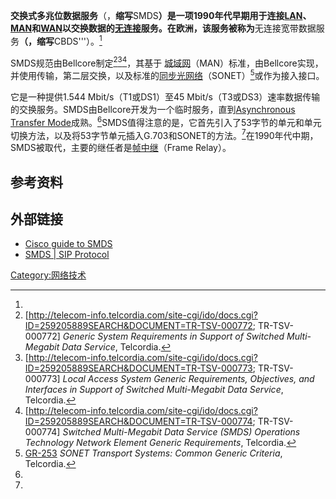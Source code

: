 {{expert|time=2017-03-15T15:27:37+00:00}}
{{NoteTA
|G1=Communication
|G2=IT
}}
{{區域網絡}}
'''交换式多兆位数据服务'''（{{lang-en|'''Switched Multi-megabit Data Service}}，'''缩写'''SMDS'''）是一项1990年代早期用于连接[[局域网|LAN]]、[[城域网|MAN]]和[[广域网|WAN]]以交换数据的[[無連接式通訊|无连接]]服务。在欧洲，该服务被称为'''无连接宽带数据服务'''（{{lang-en|Connectionless Broadband Data Service}}，缩写'''CBDS'''）。<ref name="McDysan 1999" />{{Rp|510}}

SMDS规范由Bellcore制定<ref name="TR-TSV-000772">[http://telecom-info.telcordia.com/site-cgi/ido/docs.cgi?ID=259205889SEARCH&DOCUMENT=TR-TSV-000772; TR-TSV-000772] {{Wayback|url=http://telecom-info.telcordia.com/site-cgi/ido/docs.cgi?ID=259205889SEARCH&DOCUMENT=TR-TSV-000772; |date=20160307154756 }} ''Generic System Requirements in Support of Switched Multi-Megabit Data Service'', Telcordia.</ref><ref name="TR-TSV-000773">[http://telecom-info.telcordia.com/site-cgi/ido/docs.cgi?ID=259205889SEARCH&DOCUMENT=TR-TSV-000773; TR-TSV-000773] {{Wayback|url=http://telecom-info.telcordia.com/site-cgi/ido/docs.cgi?ID=259205889SEARCH&DOCUMENT=TR-TSV-000773; |date=20160307155632 }} ''Local Access System Generic Requirements, Objectives, and Interfaces in Support of Switched Multi-Megabit Data Service'', Telcordia.</ref><ref name="TR-TSV-000774">[http://telecom-info.telcordia.com/site-cgi/ido/docs.cgi?ID=259205889SEARCH&DOCUMENT=TR-TSV-000774; TR-TSV-000774] {{Wayback|url=http://telecom-info.telcordia.com/site-cgi/ido/docs.cgi?ID=259205889SEARCH&DOCUMENT=TR-TSV-000774; |date=20160307155629 }} ''Switched Multi-Megabit Data Service (SMDS) Operations Technology Network Element Generic Requirements'', Telcordia.</ref>，其基于{{tsl|en|IEEE 802.6}} [[城域网|城域网]]（MAN）标准，由Bellcore实现，并使用{{tsl|en|Cell relay|小区中继}}传输，{{tsl|en|Distributed-queue dual-bus network|分布式队列双总线网络|分布式队列双总线}}第二层交换{{fact|仲裁器}}，以及标准的[[同步光网络|同步光网络]]（SONET）<ref name="GR-253">[http://telecom-info.telcordia.com/site-cgi/ido/docs.cgi?ID=SEARCH&DOCUMENT=GR-253& GR-253] {{Wayback|url=http://telecom-info.telcordia.com/site-cgi/ido/docs.cgi?ID=SEARCH&DOCUMENT=GR-253& |date=20160305034505 }} ''SONET Transport Systems: Common Generic Criteria'', Telcordia.</ref>或{{tsl|en|G.703}}作为接入接口。

它是一种提供1.544 Mbit/s（T1或DS1）至45 Mbit/s（T3或DS3）速率数据传输的交换服务。SMDS由Bellcore开发为一个临时服务，直到[[异步传输模式|Asynchronous Transfer Mode]]成熟。<ref name="McDysan 1999" />{{Rp|510}}SMDS值得注意的是，它首先引入了53字节的单元和单元切换方法，以及将53字节单元插入G.703和SONET的方法。<ref name="McDysan 1999" />{{Rp|214}}在1990年代中期，SMDS被取代，主要的继任者是[[帧中继|帧中继]]（Frame Relay）。

== 参考资料 ==
{{Reflist|refs=
<ref name = "McDysan 1999">{{cite book |last=McDysan |first=David E. |author2=Darren L. Spohn |title=ATM Theory and Applications |year=1999 |publisher=McGraw-Hill |location=Montreal |isbn=0-07-045346-2}}</ref>
}}

== 外部链接 ==
* [http://docwiki.cisco.com/wiki/Switched_Multimegabit_Data_Service Cisco guide to SMDS] {{Wayback|url=http://docwiki.cisco.com/wiki/Switched_Multimegabit_Data_Service |date=20181229220922 }}
* [http://www.protocols.com/pbook/smds.htm SMDS | SIP Protocol] {{Wayback|url=http://www.protocols.com/pbook/smds.htm |date=20201024112924 }}

[[Category:网络技术|Category:网络技术]]